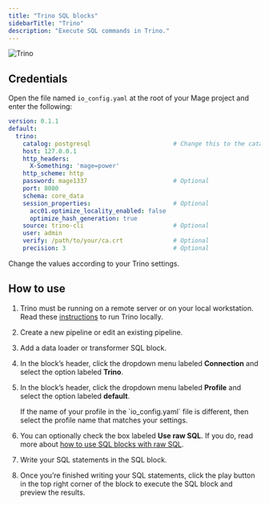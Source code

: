 ```yaml
---
title: "Trino SQL blocks"
sidebarTitle: "Trino"
description: "Execute SQL commands in Trino."
---
```


<img
  alt="Trino"
  src="https://dbdb.io/media/logos/trino.png"
/>

## Credentials

Open the file named `io_config.yaml` at the root of your Mage project and enter the following:

```yaml
version: 0.1.1
default:
  trino:
    catalog: postgresql                       # Change this to the catalog of your choice
    host: 127.0.0.1
    http_headers:
      X-Something: 'mage=power'
    http_scheme: http
    password: mage1337                        # Optional
    port: 8080
    schema: core_data
    session_properties:                       # Optional
      acc01.optimize_locality_enabled: false
      optimize_hash_generation: true
    source: trino-cli                         # Optional
    user: admin
    verify: /path/to/your/ca.crt              # Optional
    precision: 3                              # Optional
```

<Note>Change the values according to your Trino settings.</Note>

## How to use

1. Trino must be running on a remote server or on your local workstation.
Read these [instructions](https://github.com/mage-ai/mage-ai/blob/master/mage_integrations/mage_integrations/destinations/trino/README.md#run-trino-locally)
to run Trino locally.

1. Create a new pipeline or edit an existing pipeline.

1. Add a data loader or transformer SQL block.

1. In the block’s header, click the dropdown menu labeled <b>Connection</b> and select the option
labeled <b>Trino</b>.

1. In the block’s header, click the dropdown menu labeled <b>Profile</b> and select the option
labeled <b>default</b>.

    <Note>
        If the name of your profile in the `io_config.yaml` file is different,
        then select the profile name that matches your settings.
    </Note>

1. You can optionally check the box labeled <b>Use raw SQL</b>.
If you do, read more about [how to use SQL blocks with raw SQL](/guides/blocks/sql-blocks#using-raw-sql).

1. Write your SQL statements in the SQL block.

1. Once you’re finished writing your SQL statements,
click the play button in the top right corner of the block to execute the SQL block and preview
the results.
